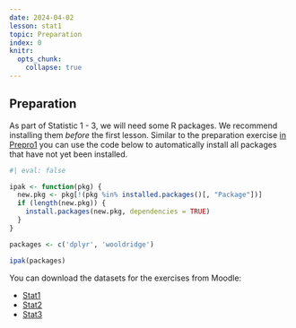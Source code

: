 ```yaml
---
date: 2024-04-02
lesson: stat1
topic: Preparation
index: 0
knitr:
  opts_chunk:
    collapse: true
---
```


## Preparation {#sec-stat-preparation}

As part of Statistic 1 - 3, we will need some R packages. We recommend installing them *before* the first lesson. Similar to the preparation exercise [in Prepro1](#sec-prepro-preparation) you can use the code below to automatically install all packages that have not yet been installed.

```r
#| eval: false

ipak <- function(pkg) {
  new.pkg <- pkg[!(pkg %in% installed.packages()[, "Package"])]
  if (length(new.pkg)) {
    install.packages(new.pkg, dependencies = TRUE)
  }
}

packages <- c('dplyr', 'wooldridge')

ipak(packages)
```

You can download the datasets for the exercises from Moodle:

- [Stat1]()
- [Stat2]()
- [Stat3]()